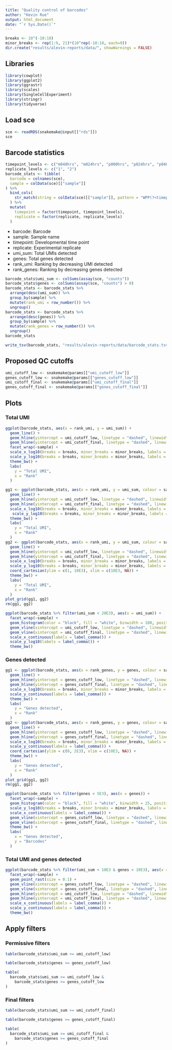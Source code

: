 ```yaml
---
title: "Quality control of barcodes"
author: "Kevin Rue"
output: html_document
date: "`r Sys.Date()`"
---
```


```r
breaks <- 10^(-10:10)
minor_breaks <- rep(1:9, 21)*(10^rep(-10:10, each=9))
dir.create("results/alevin-reports/data/", showWarnings = FALSE)
```

## Libraries

```r
library(cowplot)
library(ggplot2)
library(ggrastr)
library(scales)
library(SingleCellExperiment)
library(stringr)
library(tidyverse)
```

## Load sce

```r
sce <- readRDS(snakemake@input[["rds"]])
sce
```

## Barcode statistics

```r
timepoint_levels <- c("m048hrs", "m024hrs", "p000hrs", "p024hrs", "p048hrs", "p072hrs", "p096hrs", "p120hrs")
replicate_levels <- c("1", "2")
barcode_stats <- tibble(
  barcode = colnames(sce),
  sample = colData(sce)[["sample"]]
) %>% 
  bind_cols(
    str_match(string = colData(sce)[["sample"]], pattern = "WPP(?<timepoint>[mp][[:digit:]]{3}hrs)_rep(?<replicate>[[:digit:]]{1})")[, -1]
  ) %>% 
  mutate(
    timepoint = factor(timepoint, timepoint_levels),
    replicate = factor(replicate, replicate_levels)
  )
```

- barcode: Barcode
- sample: Sample name
- timepoint: Developmental time point
- replicate: Experimental replicate
- umi_sum: Total UMIs detected
- genes: Total genes detected
- rank_umi: Ranking by decreasing UMI detected
- rank_genes: Ranking by decreasing genes detected

```r
barcode_stats$umi_sum <- colSums(assay(sce, "counts"))
barcode_stats$genes <- colSums(assay(sce, "counts") > 0)
barcode_stats <- barcode_stats %>% 
  arrange(desc(umi_sum)) %>% 
  group_by(sample) %>% 
  mutate(rank_umi = row_number()) %>% 
  ungroup()
barcode_stats <- barcode_stats %>% 
  arrange(desc(genes)) %>% 
  group_by(sample) %>% 
  mutate(rank_genes = row_number()) %>% 
  ungroup()
barcode_stats
```

```r
write_tsv(barcode_stats, "results/alevin-reports/data/barcode_stats.tsv.gz")
```

## Proposed QC cutoffs

```r
umi_cutoff_low <- snakemake@params[["umi_cutoff_low"]]
genes_cutoff_low <- snakemake@params[["genes_cutoff_low"]]
umi_cutoff_final <- snakemake@params[["umi_cutoff_final"]]
genes_cutoff_final <- snakemake@params[["genes_cutoff_final"]]
```

## Plots

### Total UMI

```r
ggplot(barcode_stats, aes(x = rank_umi, y = umi_sum)) +
  geom_line() +
  geom_hline(yintercept = umi_cutoff_low, linetype = "dashed", linewidth = 0.5, colour = "orange") +
  geom_hline(yintercept = umi_cutoff_final, linetype = "dashed", linewidth = 0.5, colour = "red") +
  facet_wrap(~sample) +
  scale_x_log10(breaks = breaks, minor_breaks = minor_breaks, labels = label_comma()) +
  scale_y_log10(breaks = breaks, minor_breaks = minor_breaks, labels = label_comma()) +
  theme_bw() +
  labs(
    y = "Total UMI",
    x = "Rank"
  )
```

```r
gg1 <- ggplot(barcode_stats, aes(x = rank_umi, y = umi_sum, colour = sample)) +
  geom_line() +
  geom_hline(yintercept = umi_cutoff_low, linetype = "dashed", linewidth = 0.5, colour = "orange") +
  geom_hline(yintercept = umi_cutoff_final, linetype = "dashed", linewidth = 0.5, colour = "red") +
  scale_x_log10(breaks = breaks, minor_breaks = minor_breaks, labels = label_comma()) +
   scale_y_log10(breaks = breaks, minor_breaks = minor_breaks, labels = label_comma()) +
  theme_bw() +
  labs(
    y = "Total UMI",
    x = "Rank"
  )
gg2 <- ggplot(barcode_stats, aes(x = rank_umi, y = umi_sum, colour = sample)) +
  geom_line() +
  geom_hline(yintercept = umi_cutoff_low, linetype = "dashed", linewidth = 0.5, colour = "orange") +
  geom_hline(yintercept = umi_cutoff_final, linetype = "dashed", linewidth = 0.5, colour = "red") +
  scale_x_log10(breaks = breaks, minor_breaks = minor_breaks, labels = label_comma()) +
  scale_y_log10(breaks = breaks, minor_breaks = minor_breaks, labels = label_comma()) +
  coord_cartesian(ylim = c(1, 10E3), xlim = c(10E3, NA)) +
  theme_bw() +
  labs(
    y = "Total UMI",
    x = "Rank"
  )
plot_grid(gg1, gg2)
rm(gg1, gg2)
```

```r
ggplot(barcode_stats %>% filter(umi_sum < 20E3), aes(x = umi_sum)) +
  facet_wrap(~sample) +
  geom_histogram(color = "black", fill = "white", binwidth = 100, position = "identity", alpha = 0.5, linewidth = 0.1) +
  geom_vline(xintercept = umi_cutoff_low, linetype = "dashed", linewidth = 0.5, colour = "orange") +
  geom_vline(xintercept = umi_cutoff_final, linetype = "dashed", linewidth = 0.5, colour = "red") +
  scale_x_continuous(labels = label_comma()) +
  scale_y_log10(labels = label_comma()) +
  theme_bw()
```


### Genes detected

```r
gg1 <- ggplot(barcode_stats, aes(x = rank_genes, y = genes, colour = sample)) +
  geom_line() +
  geom_hline(yintercept = genes_cutoff_low, linetype = "dashed", linewidth = 0.5, colour = "orange") +
  geom_hline(yintercept = genes_cutoff_final, linetype = "dashed", linewidth = 0.5, colour = "red") +
  scale_x_log10(breaks = breaks, minor_breaks = minor_breaks, labels = label_comma()) +
  scale_y_continuous(labels = label_comma()) +
  theme_bw() +
  labs(
    y = "Genes detected",
    x = "Rank"
  )
gg2 <- ggplot(barcode_stats, aes(x = rank_genes, y = genes, colour = sample)) +
  geom_line() +
  geom_hline(yintercept = genes_cutoff_low, linetype = "dashed", linewidth = 0.5, colour = "orange") +
  geom_hline(yintercept = genes_cutoff_final, linetype = "dashed", linewidth = 0.5, colour = "red") +
  scale_x_log10(breaks = breaks, minor_breaks = minor_breaks, labels = label_comma()) +
  scale_y_continuous(labels = label_comma()) +
  coord_cartesian(ylim = c(0, 2E3), xlim = c(10E3, NA)) +
  theme_bw() +
  labs(
    y = "Genes detected",
    x = "Rank"
  )
plot_grid(gg1, gg2)
rm(gg1, gg2)
```

```r
ggplot(barcode_stats %>% filter(genes < 5E3), aes(x = genes)) +
  facet_wrap(~sample) +
  geom_histogram(color = "black", fill = "white", binwidth = 25, position = "identity", alpha = 0.5, linewidth = 0.1) +
  scale_y_log10(breaks = breaks, minor_breaks = minor_breaks, labels = label_comma()) +
  scale_x_continuous(labels = label_comma()) +
  geom_vline(xintercept = genes_cutoff_low, linetype = "dashed", linewidth = 0.5, colour = "orange") +
  geom_vline(xintercept = genes_cutoff_final, linetype = "dashed", linewidth = 0.5, colour = "red") +
  theme_bw() +
  labs(
    x = "Genes detected",
    y = "Barcodes"
  )
```

### Total UMI and genes detected

```r
ggplot(barcode_stats %>% filter(umi_sum < 10E3 & genes < 10E3), aes(x = genes, y = umi_sum)) +
  facet_wrap(~sample) +
  geom_point_rast(size = 0.1) +
  geom_vline(xintercept = genes_cutoff_low, linetype = "dashed", linewidth = 0.5, colour = "orange") +
  geom_vline(xintercept = genes_cutoff_final, linetype = "dashed", linewidth = 0.5, colour = "red") +
  geom_hline(yintercept = umi_cutoff_low, linetype = "dashed", linewidth = 0.5, colour = "orange") +
  geom_hline(yintercept = umi_cutoff_final, linetype = "dashed", linewidth = 0.5, colour = "red") +
  scale_x_continuous(labels = label_comma()) +
  scale_y_continuous(labels = label_comma()) +
  theme_bw()
```

## Apply filters

### Permissive filters

```r
table(barcode_stats$umi_sum >= umi_cutoff_low)
```

```r
table(barcode_stats$genes >= genes_cutoff_low)
```

```r
table(
  barcode_stats$umi_sum >= umi_cutoff_low &
    barcode_stats$genes >= genes_cutoff_low
)
```

### Final filters

```r
table(barcode_stats$umi_sum >= umi_cutoff_final)
```

```r
table(barcode_stats$genes >= genes_cutoff_final)
```

```r
table(
  barcode_stats$umi_sum >= umi_cutoff_final &
    barcode_stats$genes >= genes_cutoff_final
)
```
